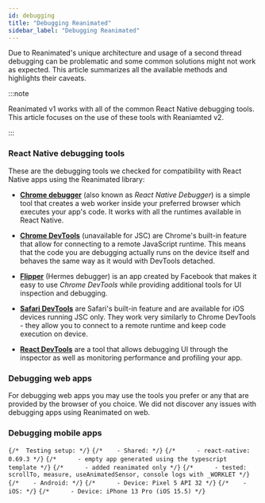 ```yaml
---
id: debugging
title: "Debugging Reanimated"
sidebar_label: "Debugging Reanimated"
---
```



Due to Reanimated's unique architecture and usage of a second thread debugging
can be problematic and some common solutions might not work as expected.
This article summarizes all the available methods and highlights their caveats.

:::note

Reanimated v1 works with all of the common React Native debugging tools. This
article focuses on the use of these tools with Reaniamted v2.

:::

### React Native debugging tools

These are the debugging tools we checked for compatibility with React Native
apps using the Reanimated library:

- [**Chrome debugger**](https://reactnative.dev/docs/debugging#chrome-developer-tools)
(also known as _React Native Debugger_) is a simple tool that creates a web
worker inside your preferred browser which executes your app's code. It works
with all the runtimes available in React Native.

- [**Chrome DevTools**](https://reactnative.dev/docs/hermes#debugging-js-on-hermes-using-google-chromes-devtools)
(unavailable for JSC) are Chrome's built-in feature that allow for connecting to a
remote JavaScript runtime. This means that the code you are debugging actually
runs on the device itself and behaves the same way as it would with DevTools detached.

- [**Flipper**](https://fbflipper.com/) (Hermes debugger) is an app created by
Facebook that makes it easy to use _Chrome DevTools_ while providing additional tools for
UI inspection and debugging.

- [**Safari DevTools**](https://reactnative.dev/docs/debugging#safari-developer-tools)
are Safari's built-in feature and are available for iOS devices running JSC only. They work
very similarly to Chrome DevTools - they allow you to connect to a remote runtime
and keep code execution on device.

- [**React DevTools**](https://reactnative.dev/docs/debugging#react-developer-tools)
are a tool that allows debugging UI through the inspector as well as monitoring
performance and profiling your app.

### Debugging web apps

For debugging web apps you may use the tools you prefer or any that are provided
by the browser of you choice. We did not discover any issues with debugging
apps using Reanimated on web.

### Debugging mobile apps

`{/*  Testing setup: */}`
`{/*    - Shared: */}`
`{/*      - react-native: 0.69.3 */}`
`{/*      - empty app generated using the typescript template */}`
`{/*      - added reanimated only */}`
`{/*      - tested: scrollTo, measure, useAnimatedSensor, console logs with _WORKLET */}`
`{/*    - Android: */}`
`{/*      - Device: Pixel 5 API 32 */}`
`{/*    - iOS: */}`
`{/*      - Device: iPhone 13 Pro (iOS 15.5) */}`

<CompatibilityTable />